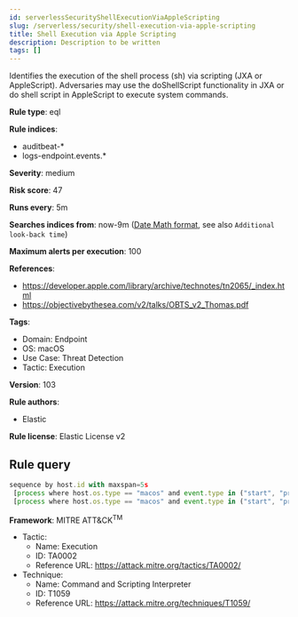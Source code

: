 ```yaml
---
id: serverlessSecurityShellExecutionViaAppleScripting
slug: /serverless/security/shell-execution-via-apple-scripting
title: Shell Execution via Apple Scripting
description: Description to be written
tags: []
---
```


<div id="shell-execution-via-apple-scripting"></div>

Identifies the execution of the shell process (sh) via scripting (JXA or AppleScript). Adversaries may use the doShellScript functionality in JXA or do shell script in AppleScript to execute system commands.

**Rule type**: eql

**Rule indices**: 

* auditbeat-*
* logs-endpoint.events.*

**Severity**: medium

**Risk score**: 47

**Runs every**: 5m

**Searches indices from**: now-9m ([Date Math format](((ref))/common-options.html#date-math), see also <DocLink id="serverlessSecurityRulesUiCreate" section="set-the-rules-schedule">`Additional look-back time`</DocLink>)

**Maximum alerts per execution**: 100

**References**: 

* https://developer.apple.com/library/archive/technotes/tn2065/_index.html
* https://objectivebythesea.com/v2/talks/OBTS_v2_Thomas.pdf

**Tags**: 

* Domain: Endpoint
* OS: macOS
* Use Case: Threat Detection
* Tactic: Execution

**Version**: 103

**Rule authors**: 

* Elastic

**Rule license**: Elastic License v2

## Rule query

```js
sequence by host.id with maxspan=5s
 [process where host.os.type == "macos" and event.type in ("start", "process_started", "info") and process.name == "osascript"] by process.pid
 [process where host.os.type == "macos" and event.type in ("start", "process_started") and process.name == "sh" and process.args == "-c"] by process.parent.pid

```

**Framework**: MITRE ATT&CK<sup>TM</sup>

* Tactic:
    * Name: Execution
    * ID: TA0002
    * Reference URL: https://attack.mitre.org/tactics/TA0002/
* Technique:
    * Name: Command and Scripting Interpreter
    * ID: T1059
    * Reference URL: https://attack.mitre.org/techniques/T1059/

